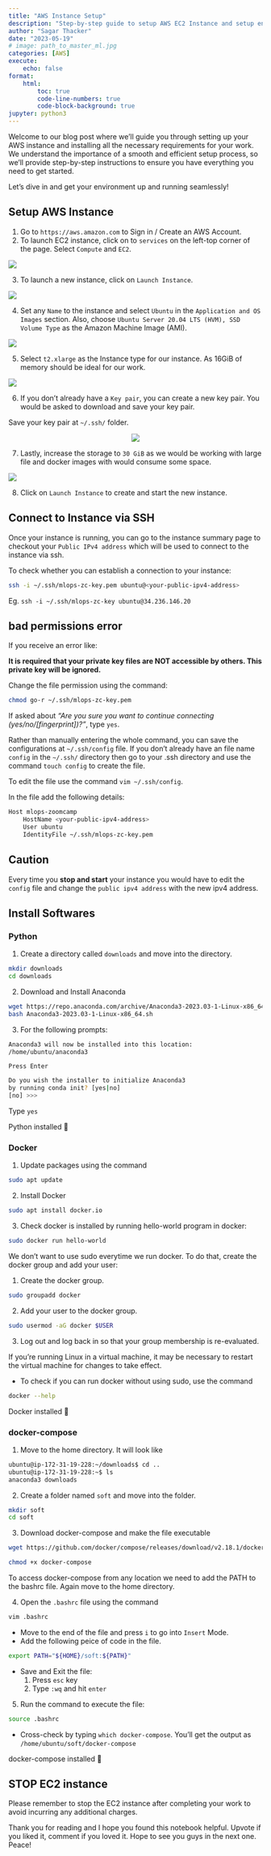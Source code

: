 ```yaml
---
title: "AWS Instance Setup"
description: "Step-by-step guide to setup AWS EC2 Instance and setup environment"
author: "Sagar Thacker"
date: "2023-05-19"
# image: path_to_master_ml.jpg
categories: [AWS]
execute:
    echo: false
format:
    html:
        toc: true
        code-line-numbers: true
        code-block-background: true
jupyter: python3
---
```


Welcome to our blog post where we'll guide you through setting up your AWS instance and installing all the necessary requirements for your work. We understand the importance of a smooth and efficient setup process, so we'll provide step-by-step instructions to ensure you have everything you need to get started. 

Let's dive in and get your environment up and running seamlessly!

## Setup AWS Instance

1. Go to `https://aws.amazon.com` to Sign in / Create an AWS Account.
2. To launch EC2 instance, click on to `services` on the left-top corner of the page. Select `Compute` and `EC2`.

![](./images/find_ec2.png)

3. To launch a new instance, click on `Launch Instance`.

![](./images/launch_instance.png)

4. Set any `Name` to the instance and select `Ubuntu` in the `Application and OS Images` section. Also, choose `Ubuntu Server 20.04 LTS (HVM), SSD Volume Type` as the Amazon Machine Image (AMI).

![](./images/choose_os_image.png)

5. Select `t2.xlarge` as the Instance type for our instance. As 16GiB of memory should be ideal for our work.

![](./images/choose_instance_type.png)

6. If you don't already have a `Key pair`, you can create a new key pair. You would be asked to download and save your key pair.

::: {.callout-tip}
Save your key pair at `~/.ssh/` folder.
:::

<p align="center">
    <img src="./images/setup_key_pair.png"/>
</p>

7. Lastly, increase the storage to `30 GiB` as we would be working with large file and docker images with would consume some space.

![](./images/choose_storage.png)

8. Click on `Launch Instance` to create and start the new instance.

## Connect to Instance via SSH

Once your instance is running, you can go to the instance summary page to checkout your `Public IPv4 address` which will be used to connect to the instance via ssh.

To check whether you can establish a connection to your instance:

```bash
ssh -i ~/.ssh/mlops-zc-key.pem ubuntu@<your-public-ipv4-address>
```

Eg. `ssh -i ~/.ssh/mlops-zc-key ubuntu@34.236.146.20`

::: {.callout-tip}
## bad permissions error

If you receive an error like:

**It is required that your private key files are NOT accessible by others. 
This private key will be ignored.**

Change the file permission using the command: 

```sh
chmod go-r ~/.ssh/mlops-zc-key.pem
```

:::


If asked about _"Are you sure you want to continue connecting (yes/no/[fingerprint])?"_, type `yes`.

Rather than manually entering the whole command, you can save the configurations at `~/.ssh/config` file. If you don't already have an file name `config` in the `~/.ssh/` directory then go to your .ssh directory and use the command `touch config` to create the file.

To edit the file use the command `vim ~/.ssh/config`.

In the file add the following details:

```sh
Host mlops-zoomcamp
    HostName <your-public-ipv4-address>
    User ubuntu
    IdentityFile ~/.ssh/mlops-zc-key.pem
```

::: {.callout-caution}
## Caution
Every time you **stop and start** your instance you would have to edit the `config` file and change the `public ipv4 address` with the new ipv4 address.
:::

## Install Softwares

### Python

1. Create a directory called `downloads` and move into the directory.

```sh
mkdir downloads
cd downloads
```

2. Download and Install Anaconda

```sh
wget https://repo.anaconda.com/archive/Anaconda3-2023.03-1-Linux-x86_64.sh
bash Anaconda3-2023.03-1-Linux-x86_64.sh
```

3. For the following prompts:

```sh
Anaconda3 will now be installed into this location:
/home/ubuntu/anaconda3
```

`Press Enter`

```sh
Do you wish the installer to initialize Anaconda3
by running conda init? [yes|no]
[no] >>>
```

Type `yes`

Python installed 🎉

### Docker

1. Update packages using the command

```sh
sudo apt update
```

2. Install Docker

```sh
sudo apt install docker.io
```

3. Check docker is installed by running hello-world program in docker:

```sh
sudo docker run hello-world
```

We don't want to use sudo everytime we run docker. To do that, create the docker group and add your user: 

1. Create the docker group.
```sh
sudo groupadd docker
``` 

2. Add your user to the docker group.

```sh
sudo usermod -aG docker $USER
```

3. Log out and log back in so that your group membership is re-evaluated.

::: {.callout-note}
If you’re running Linux in a virtual machine, it may be necessary to restart the virtual machine for changes to take effect.
:::

- To check if you can run docker without using sudo, use the command

```sh
docker --help
```

Docker installed 🎉

### docker-compose

1. Move to the home directory. It will look like

```sh
ubuntu@ip-172-31-19-228:~/downloads$ cd ..
ubuntu@ip-172-31-19-228:~$ ls
anaconda3 downloads
```
2. Create a folder named `soft` and move into the folder.

```sh
mkdir soft
cd soft
```

3. Download docker-compose and make the file executable

```sh
wget https://github.com/docker/compose/releases/download/v2.18.1/docker-compose-linux-x86_64 -O docker-compose

chmod +x docker-compose
```

To access docker-compose from any location we need to add the PATH to the bashrc file. Again move to the home directory.

4. Open the `.bashrc` file using the command

```sh
vim .bashrc
```

- Move to the end of the file and press `i` to go into `Insert` Mode.
- Add the following peice of code in the file.

```sh
export PATH="${HOME}/soft:${PATH}"
```

- Save and Exit the file:
    1. Press `esc` key
    2. Type `:wq` and hit `enter`

5. Run the command to execute the file: 

```sh
source .bashrc
```

- Cross-check by typing `which docker-compose`. You'll get the output as `/home/ubuntu/soft/docker-compose`

docker-compose installed 🎉

::: {.callout-tip}
## STOP EC2 instance

Please remember to stop the EC2 instance after completing your work to avoid incurring any additional charges. 
:::

Thank you for reading and I hope you found this notebook helpful. Upvote if you liked it, comment if you loved it. Hope to see you guys in the next one. Peace!
